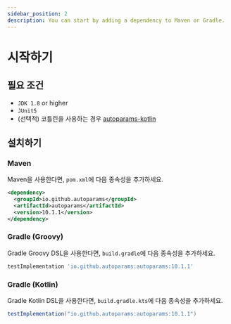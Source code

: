 ```yaml
---
sidebar_position: 2
description: You can start by adding a dependency to Maven or Gradle.
---
```


# 시작하기

## 필요 조건
- `JDK 1.8` or higher
- `JUnit5`
- (선택적) 코틀린을 사용하는 경우 [autoparams-kotlin](./extensions/autoparams-kotlin.mdx)

## 설치하기

### Maven

Maven을 사용한다면, `pom.xml`에 다음 종속성을 추가하세요.

```xml
<dependency>
  <groupId>io.github.autoparams</groupId>
  <artifactId>autoparams</artifactId>
  <version>10.1.1</version>
</dependency>
```

### Gradle (Groovy)

Gradle Groovy DSL을 사용한다면, `build.gradle`에 다음 종속성을 추가하세요.

```gradle
testImplementation 'io.github.autoparams:autoparams:10.1.1'
```

### Gradle (Kotlin)

Gradle Kotlin DSL을 사용한다면, `build.gradle.kts`에 다음 종속성을 추가하세요.

```gradle
testImplementation("io.github.autoparams:autoparams:10.1.1")
```
